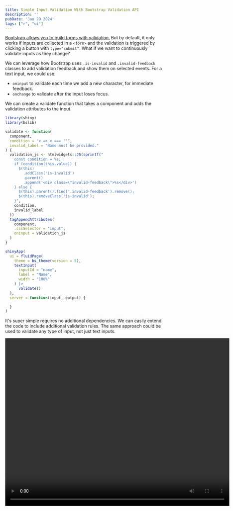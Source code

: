 ```yaml
---
title: Simple Input Validation With Bootstrap Validation API
description: ''
pubDate: 'Jan 29 2024'
tags: ["r", "ui"]
---
```


[Bootstrap allows you to build forms with validation.](https://www.notion.so/Instantaneous-Input-Validation-By-Reusing-Bootstrap-Form-Validation-79a88401c6234583beed97e12c75fcc5?pvs=21) But by default, it only works if inputs are collected in a `<form>` and the validation is triggered by clicking a button with `type="submit"`. What if we want to continuously validate inputs as they change?

We can leverage how Bootstrap uses `.is-invalid`  and `.invalid-feedback` classes to add validation feedback and show them on selected events.
For a text input, we could use:
- `oninput` to validate each time we add a new character, for immediate feedback.
- `onchange` to validate after the input loses focus.

We can create a validate function that takes a component and adds the validation attributes to the input.

```r
library(shiny)
library(bslib)

validate <- function(
  component,
  condition = "x => x === ''",
  invalid_label = "Name must be provided."
) {
  validation_js <- htmlwidgets::JS(sprintf("
    const condition = %s;
    if (condition(this.value)) {
      $(this)
        .addClass('is-invalid')
        .parent()
        .append('<div class=\"invalid-feedback\">%s</div>')
    } else {
      $(this).parent().find('.invalid-feedback').remove();
      $(this).removeClass('is-invalid');
    }",
    condition,
    invalid_label
  ))
  tagAppendAttributes(
    component,
    .cssSelector = "input",
    oninput = validation_js
  )
}

shinyApp(
  ui = fluidPage(
    theme = bs_theme(version = 5),
    textInput(
      inputId = "name",
      label = "Name",
      width = "100%"
    ) |>
      validate()
  ),
  server = function(input, output) {

  }
)
```

It's super simple requires no additional dependencies.
We can easily extend the code to include additional validation rules.
The same approach could be used to validate any type of input, not just text inputs.


<video width="720" height="540" controls>
  <source src={video} type="video/mp4" >
  </source>
</video>
